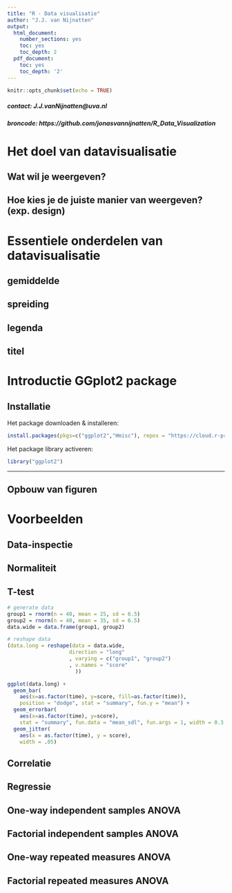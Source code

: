 ```yaml
---
title: "R - Data visualisatie"
author: "J.J. van Nijnatten"
output:
  html_document:
    number_sections: yes
    toc: yes
    toc_depth: 2
  pdf_document:
    toc: yes
    toc_depth: '2'
---
```


```r
knitr::opts_chunk$set(echo = TRUE)
```

##### contact: J.J.vanNijnatten@uva.nl

##### broncode: https://github.com/jonasvannijnatten/R_Data_Visualization

#   Het doel van datavisualisatie
##  Wat wil je weergeven?
##  Hoe kies je de juiste manier van weergeven? (exp. design)

#   Essentiele onderdelen van datavisualisatie
##  gemiddelde
##  spreiding
##  legenda
##  titel

#   Introductie GGplot2 package
##  Installatie
Het package downloaden & installeren:
``` r
install.packages(pkgs=c("ggplot2","Hmisc"), repos = "https://cloud.r-project.org")
```
Het package library activeren:
```r
library("ggplot2")
```
***
##  Opbouw van figuren


#   Voorbeelden
##  Data-inspectie
##  Normaliteit
##  T-test
```r
# generate data
group1 = rnorm(n = 40, mean = 25, sd = 6.5)
group2 = rnorm(n = 40, mean = 35, sd = 6.5)
data.wide = data.frame(group1, group2)
```
```r
# reshape data
(data.long = reshape(data = data.wide, 
                    direction = "long"
                    , varying = c("group1", "group2")
                    , v.names = "score"
                      ))
```


```r
ggplot(data.long) + 
  geom_bar(
    aes(x=as.factor(time), y=score, fill=as.factor(time)), 
    position = "dodge", stat = "summary", fun.y = "mean") + 
  geom_errorbar(
    aes(x=as.factor(time), y=score), 
    stat = "summary", fun.data = "mean_sdl", fun.args = 1, width = 0.3 ) + 
  geom_jitter(
    aes(x = as.factor(time), y = score), 
    width = .05)
```


##  Correlatie
##  Regressie
##  One-way independent samples ANOVA
##  Factorial independent samples ANOVA
##  One-way repeated measures ANOVA
##  Factorial repeated measures ANOVA